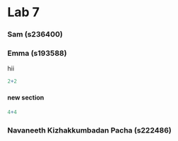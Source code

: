 # Lab 7

### Sam (s236400)

### Emma (s193588)

hii

```r
2+2
```

#### new section

```r
4+4
```

### Navaneeth Kizhakkumbadan Pacha (s222486)
